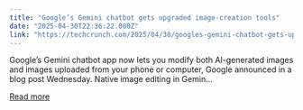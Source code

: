 ```yaml
---
title: "Google’s Gemini chatbot gets upgraded image-creation tools"
date: "2025-04-30T22:36:22.000Z"
link: "https://techcrunch.com/2025/04/30/googles-gemini-chatbot-gets-upgraded-image-creation-tools/"
---
```


Google&#8217;s Gemini chatbot app now lets you modify both AI-generated images and images uploaded from your phone or computer, Google announced in a blog post Wednesday. Native image editing in Gemin...

[Read more](https://techcrunch.com/2025/04/30/googles-gemini-chatbot-gets-upgraded-image-creation-tools/)
